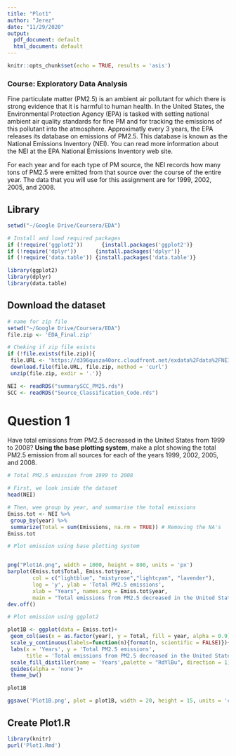 ```yaml
---
title: "Plot1"
author: "Jerez"
date: "11/29/2020"
output:
  pdf_document: default
  html_document: default
---
```




```r
knitr::opts_chunk$set(echo = TRUE, results = 'asis')
```

### Course: Exploratory Data Analysis

Fine particulate matter (PM2.5) is an ambient air pollutant for which there is strong evidence that it is harmful to human health. In the United States, the Environmental Protection Agency (EPA) is tasked with setting national ambient air quality standards for fine PM and for tracking the emissions of this pollutant into the atmosphere. Approximatly every 3 years, the EPA releases its database on emissions of PM2.5. This database is known as the National Emissions Inventory (NEI). You can read more information about the NEI at the EPA National Emissions Inventory web site.

For each year and for each type of PM source, the NEI records how many tons of PM2.5 were emitted from that source over the course of the entire year. The data that you will use for this assignment are for 1999, 2002, 2005, and 2008.

## Library

```r
setwd("~/Google Drive/Coursera/EDA")

# Install and load required packages
if (!require('ggplot2'))      {install.packages('ggplot2')}
if (!require('dplyr'))      {install.packages('dplyr')}
if (!require('data.table')) {install.packages('data.table')}

library(ggplot2)
library(dplyr)
library(data.table)

````


## Download the dataset

```r
# name for zip file
setwd("~/Google Drive/Coursera/EDA")
file.zip <- 'EDA_Final.zip' 

# Cheking if zip file exists
if (!file.exists(file.zip)){
 file.URL <- 'https://d396qusza40orc.cloudfront.net/exdata%2Fdata%2FNEI_data.zip'
 download.file(file.URL, file.zip, method = 'curl')
 unzip(file.zip, exdir = '.')} 

NEI <- readRDS("summarySCC_PM25.rds")
SCC <- readRDS("Source_Classification_Code.rds")

`````

# Question 1

Have total emissions from PM2.5 decreased in the United States from 1999 to 2008? **Using the base plotting system**, make a plot showing the total PM2.5 emission from all sources for each of the years 1999, 2002, 2005, and 2008.

````r
# Total PM2.5 emission from 1999 to 2008

# First, we look inside the dataset
head(NEI)

# Then, wee group by year, and summarise the total emissions 
Emiss.tot <- NEI %>% 
 group_by(year) %>%
 summarize(Total = sum(Emissions, na.rm = TRUE)) # Removing the NA's
Emiss.tot

`````

```r
# Plot emission using base plotting system


png("Plot1A.png", width = 1000, height = 800, units = 'px')
barplot(Emiss.tot$Total, Emiss.tot$year, 
        col = c("lightblue", "mistyrose","lightcyan", "lavender"), 
        log = 'y', ylab = 'Total PM2.5 emissions',
        xlab = "Years", names.arg = Emiss.tot$year,
        main = "Total emissions from PM2.5 decreased in the United States")
dev.off()

# Plot emission using ggplot2

plot1B <- ggplot(data = Emiss.tot)+
 geom_col(aes(x = as.factor(year), y = Total, fill = year, alpha = 0.9))+
 scale_y_continuous(labels=function(n){format(n, scientific = FALSE)})+
 labs(x = 'Years', y = 'Total PM2.5 emissions', 
      title = 'Total emissions from PM2.5 decreased in the United States')+
 scale_fill_distiller(name = 'Years',palette = "RdYlBu", direction = 1)+
 guides(alpha = 'none')+
 theme_bw()

plot1B

ggsave('Plot1B.png', plot = plot1B, width = 20, height = 15, units = 'cm')

````

## Create Plot1.R


````r
library(knitr)
purl('Plot1.Rmd')
````
